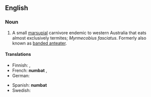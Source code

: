 {{wikipedia}}
==English==

===Noun===
{{en-noun}}

# A small [[marsupial]] carnivore endemic to western Australia that eats almost exclusively termites; ''Myrmecobius fasciatus''.  Formerly also known as [[banded anteater]]. 

====Translations====
{{top}}
*Finnish: {{t-|fi|pussimuurahaiskarhu}}, {{t-|fi|numbatti}}
*French: '''numbat''' {{m}}, {{t|fr|myrmécopie à bandes|m}}
*German: {{t|de|Ameisenbeutler|m}}
{{mid}}
*Spanish: '''numbat''' {{m}}
*Swedish: {{t|sv|myrpungdjur|n}}
{{bottom}}